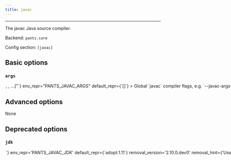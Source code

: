 ```yaml
---
title: javac
---
```



---

The javac Java source compiler.

Backend: <span className="color--primary">`pants.core`</span>

Config section: <span className="color--primary">`[javac]`</span>

<span className={styles.options}>

## Basic options

### `args`

<Option
  cli_repr={`--javac-args="[<shell_str>, <shell_str>, ...]"`}
  env_repr="PANTS_JAVAC_ARGS"
  default_repr={`[]`}
>
  Global `javac` compiler flags, e.g. `--javac-args='-g -deprecation'`.
</Option>

## Advanced options

None

## Deprecated options

### `jdk`

<Option
  cli_repr={`--javac-jdk=<str>`}
  env_repr='PANTS_JAVAC_JDK'
  default_repr={`adopt:1.11`}
  removal_version='2.10.0.dev0'
  removal_hint={'Use `--jvm-jdk`, which behaves the same.'}
>
The JDK to use for invoking javac.

This string will be passed directly to Coursier&#x27;s `--jvm` parameter. Run `cs java --available` to see a list of available JVM versions on your platform.

If the string &#x27;system&#x27; is passed, Coursier&#x27;s `--system-jvm` option will be used instead, but note that this can lead to inconsistent behavior since the JVM version will be whatever happens to be found first on the system&#x27;s PATH.

</Option>

</span>

